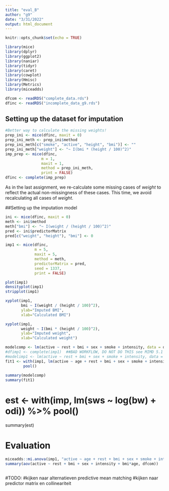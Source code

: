 ```yaml
---
title: "eval_B"
author: "g9"
date: "3/31/2022"
output: html_document
---
```


```r
knitr::opts_chunk$set(echo = TRUE)
```

```r
library(mice)
library(dplyr)
library(ggplot2)
library(naniar)
library(tidyr)
library(caret)
library(cowplot)
library(Hmisc)
library(Metrics)
library(miceadds)
```

```r
dfcom <- readRDS("complete_data.rds")
dfinc <- readRDS("incomplete_data_g9.rds")
```

## Setting up the dataset for imputation

```r
#Better way to calculate the missing weights!
prep_ini <- mice(dfinc, maxit = 0)
prep_ini_meth <- prep_ini$method
prep_ini_meth[c("smoke", "active", "height", "bmi")] <- ""
prep_ini_meth["weight"] <- "~ I(bmi * (height / 100)^2)"
imp_prep <- mice(dfinc,
                m = 1,
                maxit = 1,
                method = prep_ini_meth,
                print = FALSE)
dfinc <- complete(imp_prep)
```

As in the last assignment, we re-calculate some missing cases of *weight* to reflect the actual non-missingness of these cases. This time, we avoid recalculating all cases of *weight*.

##Setting up the imputation model

```r
ini <- mice(dfinc, maxit = 0)
meth <- ini$method
meth["bmi"] <- "~ I(weight / (height / 100)^2)"
pred <- ini$predictorMatrix
pred[c("weight", "height"), "bmi"] <- 0

imp1 <- mice(dfinc,
             m = 5,
             maxit = 5,
             method = meth,
             predictorMatrix = pred,
             seed = 1337,
             print = FALSE)

```



```r
plot(imp1)
densityplot(imp1)
stripplot(imp1)
```

```r
xyplot(imp1, 
       bmi ~ I(weight / (height / 100)^2), 
       ylab="Imputed BMI", 
       xlab="Calculated BMI")
```
```r
xyplot(imp1, 
       weight ~ I(bmi * (height / 100)^2), 
       ylab="Imputed weight", 
       xlab="Calculated weight")
```

```r
modelcomp <- lm(active ~ rest + bmi + sex + smoke + intensity, data = dfcom)
#dfimp1 <- complete(imp1)  ##BAD WORKFLOW, DO NOT DO THIS see MIMD 5.1
#modelimp1 <- lm(active ~ rest + bmi + sex + smoke + intensity, data = dfimp1)
fit1 <- with(imp1, lm(active ~ age + rest + bmi + sex + smoke + intensity +bmi*age)) %>% 
        pool()
                  
summary(modelcomp)
summary(fit1)
```
# est <- with(imp, lm(sws ~ log(bw) + odi)) %>% pool()
summary(est)


# Evaluation

```r
miceadds::mi.anova(imp1, "active ~ age + rest + bmi + sex + smoke + intensity + bmi*age", type=2)
summary(aov(active ~ rest + bmi + sex + intensity + bmi*age, dfcom))
```
```r

```

#TODO:
#kijken naar alternatieven predictive mean matching
#kijken naar predictor matrix en collineariteit